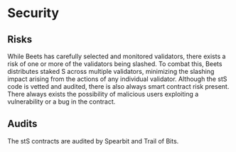 # Security 

## Risks 
While Beets has carefully selected and monitored validators, there exists a risk of one or more of the validators being slashed. To combat this, Beets distributes staked S across multiple validators, minimizing the slashing impact arising from the actions of any individual validator. Although the stS code is vetted and audited, there is also always smart contract risk present. There always exists the possibility of malicious users exploiting a vulnerability or a bug in the contract.

## Audits 
The stS contracts are audited by Spearbit and Trail of Bits.
